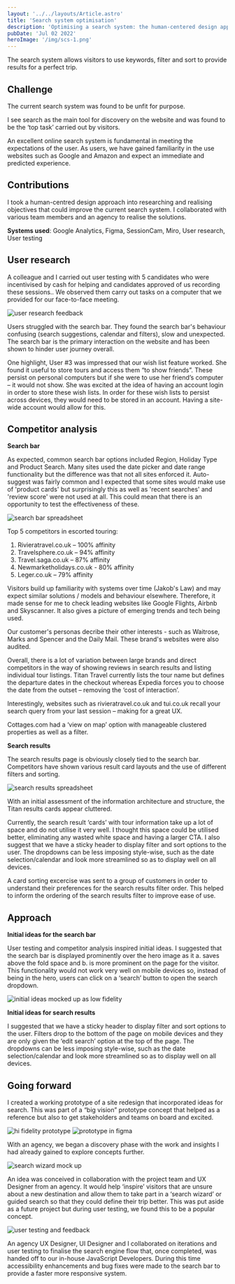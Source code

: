 ```yaml
---
layout: '../../layouts/Article.astro'
title: 'Search system optimisation'
description: 'Optimising a search system: the human-centered design approach to improving user experience on a group touring website'
pubDate: 'Jul 02 2022'
heroImage: '/img/scs-1.png'
---
```



The search system allows visitors to use keywords, filter and sort to provide results for a perfect trip.

## Challenge
The current search system was found to be unfit for purpose.

I see search as the main tool for discovery on the website and was found to be the ‘top task’ carried out by visitors.

An excellent online search system is fundamental in meeting the expectations of the user. As users, we have gained familiarity in the use websites such as Google and Amazon and expect an immediate and predicted experience.

## Contributions
I took a human-centred design approach into researching and realising objectives that could improve the current search system. I collaborated with various team members and an agency to realise the solutions.

__Systems used__: Google Analytics, Figma, SessionCam, Miro, User research, User testing

## User research
A colleague and I carried out user testing with 5 candidates who were incentivised by cash for helping and candidates approved of us recording these sessions.. We observed them carry out tasks on a computer that we provided for our face-to-face meeting.

<Image src="/img/scs-2.png" alt="user research feedback" width={920} height={350} />

Users struggled with the search bar. They found the search bar's behaviour confusing (search suggestions, calendar and filters), slow and unexpected. The search bar is the primary interaction on the website and has been shown to hinder user journey overall.

One highlight, User #3 was impressed that our wish list feature worked. She found it useful to store tours and access them “to show friends”. These persist on personal computers but if she were to use her friend’s computer – it would not show. She was excited at the idea of having an account login in order to store these wish lists. In order for these wish lists to persist across devices, they would need to be stored in an account. Having a site-wide account would allow for this.

## Competitor analysis

**Search bar**

As expected, common search bar options included Region, Holiday Type and Product Search. Many sites used the date picker and date range functionality but the difference was that not all sites enforced it. Auto-suggest was fairly common and I expected that some sites would make use of 'product cards' but surprisingly this as well as 'recent searches' and 'review score' were not used at all. This could mean that there is an opportunity to test the effectiveness of these.

<Image src="/img/scs-3.png" alt="search bar spreadsheet" width={433} height={305} />

Top 5 competitors in escorted touring:

1. Rivieratravel.co.uk – 100% affinity
2. Travelsphere.co.uk – 94% affinity
3. Travel.saga.co.uk – 87% affinity
4. Newmarketholidays.co.uk - 80% affinity
5. Leger.co.uk – 79% affinity

Visitors build up familiarity with systems over time (Jakob's Law) and may expect similar solutions / models and behaviour elsewhere. Therefore, it made sense for me to check leading websites like Google Flights, Airbnb and Skyscanner. It also gives a picture of emerging trends and tech being used.

Our customer's personas decribe their other interests - such as Waitrose, Marks and Spencer and the Daily Mail. These brand's websites were also audited.

Overall, there is a lot of variation between large brands and direct competitors in the way of showing reviews in search results and listing individual tour listings. Titan Travel currently lists the tour name but defines the departure dates in the checkout whereas Expedia forces you to choose the date from the outset – removing the ‘cost of interaction’.

Interestingly, websites such as rivieratravel.co.uk and tui.co.uk recall your search query from your last session – making for a great UX.

Cottages.com had a ‘view on map’ option with manageable clustered properties as well as a filter.

**Search results**

The search results page is obviously closely tied to the search bar. Competitors have shown various result card layouts and the use of different filters and sorting.

<Image src="/img/scs-4.png" alt="search results spreadsheet" width={482} height={226} />

With an initial assessment of the information architecture and structure, the Titan results cards appear cluttered. 

Currently, the search result ‘cards’ with tour information take up a lot of space and do not utilise it very well. I thought this space could be utilised better, eliminating any wasted white space and having a larger CTA. I also suggest that we have a sticky header to display filter and sort options to the user. The dropdowns can be less imposing style-wise, such as the date selection/calendar and look more streamlined so as to display well on all devices.

A card sorting excercise was sent to a group of customers in order to understand their preferences for the search results filter order. This helped to inform the ordering of the search results filter to improve ease of use.

## Approach

**Initial ideas for the search bar**

User testing and competitor analysis inspired initial ideas. I suggested that the search bar is displayed prominently over the hero image as it a. saves above the fold space and b. is more prominent on the page for the visitor. This functionality would not work very well on mobile devices so, instead of being in the hero, users can click on a ‘search’ button to open the search dropdown.

<Image src="/img/scs-5.png" alt="initial ideas mocked up as low fidelity" width={920} height={350} />

**Initial ideas for search results**

I suggested that we have a sticky header to display filter and sort options to the user. Filters drop to the bottom of the page on mobile devices and they are only given the ‘edit search’ option at the top of the page. The dropdowns can be less imposing style-wise, such as the date selection/calendar and look more streamlined so as to display well on all devices.

## Going forward
I created a working prototype of a site redesign that incorporated ideas for search. This was part of a “big vision” prototype concept that helped as a reference but also to get stakeholders and teams on board and excited.

<Image src="/img/scs-6.png" alt="hi fidelity prototype" width={920} height={350} />
<Image src="/img/scs-7.png" alt="prototype in figma" width={920} height={350} />

With an agency, we began a discovery phase with the work and insights I had already gained to explore concepts further.

<Image src="/img/scs-8.png" alt="search wizard mock up" width={920} height={350} />

An idea was conceived in collaboration with the project team and UX Designer from an agency. It would help ‘inspire’ visitors that are unsure about a new destination and allow them to take part in a ‘search wizard’ or guided search so that they could define their trip better. This was put aside as a future project but during user testing, we found this to be a popular concept.

<Image src="/img/scs-9.png" alt="user testing and feedback" width={920} height={350} />

An agency UX Designer, UI Designer and I collaborated on iterations and user testing to finalise the search engine flow that, once completed, was handed off to our in-house JavaScript Developers. During this time accessibility enhancements and bug fixes were made to the search bar to provide a faster more responsive system.